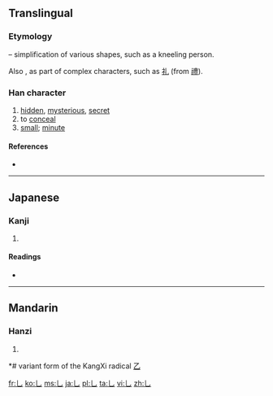 {{also|し}}
==Translingual==
{{stroke order|type=animate}}
===Etymology===
{{liushu|p}} – simplification of various shapes, such as a kneeling person.

Also {{Han simp|豊}}, as part of complex characters, such as [[礼]] (from [[禮]]).

===Han character===
{{Han char|rn=5|rad=乙|as=00|sn=1|var=1|four=|canj=中山 (LU), X中山 (XLU)}}

# [[hidden]], [[mysterious]], [[secret]]
# to [[conceal]]
# [[small]]; [[minute]]

====References====
* {{Han ref|kx=0083.170|dkj=00163|hdz=10048.041|uh=4E5A|ud=20058}}

----

==Japanese==

===Kanji===
{{ja-kanji|grade=|rs=乙00}}

# {{defn|lang=ja|sort=乙00}}

====Readings====
* {{ja-readings|on=[[いん]] (in), [[おん]] (on)|kun=[[かくれる]] (kakureru)}}

----

==Mandarin==

===Hanzi===
{{cmn-hanzi|pin=[[yǐn]] ([[yin3]])|wg=yin<sup>3</sup>}}

# {{defn|lang=cmn|sort=乙00}}

*# variant form of the KangXi radical [[Index:Chinese radical/乙|乙]]

[[fr:乚]]
[[ko:乚]]
[[ms:乚]]
[[ja:乚]]
[[pl:乚]]
[[ta:乚]]
[[vi:乚]]
[[zh:乚]]